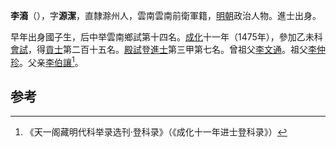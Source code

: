 '''李㵝'''（{{bd|1449年||？}}），字'''源潔'''，直隸滁州人，雲南雲南前衛軍籍，[[明朝|明朝]]政治人物。進士出身。

早年出身國子生，后中举雲南鄉試第十四名。[[成化|成化]]十一年（1475年），參加乙未科[[會試|會試]]，得[[貢士|貢士]]第二百十五名。[[殿試|殿試]]登[[進士|進士]]第三甲第七名。曾祖父[[李文通|李文通]]。祖父[[李仲珍|李仲珍]]。父亲[[李伯讓|李伯讓]]<ref>《天一阁藏明代科举录选刊·登科录》（《成化十一年进士登科录》）</ref>。

==参考==
{{reflist}}
{{明朝人物小作品}}
{{成化十一年乙未科殿試金榜}}